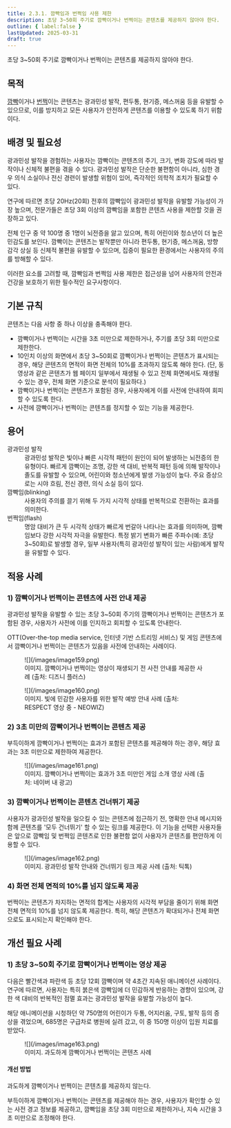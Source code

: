 ```yaml
---
title: 2.3.1. 깜빡임과 번쩍임 사용 제한
description: 초당 3~50회 주기로 깜빡이거나 번쩍이는 콘텐츠를 제공하지 않아야 한다.
outline: { label:false }
lastUpdated: 2025-03-31
draft: true
---
```


<Aside title="검사 항목">
초당 3~50회 주기로 깜빡이거나 번쩍이는 콘텐츠를 제공하지 않아야 한다.
</Aside>

## 목적
[깜빡](../../glossary/blinking)이거나 [번쩍](../../glossary/flash)이는 콘텐츠는 광과민성 발작, 편두통, 현기증, 메스꺼움 등을 유발할 수 있으므로, 이를 방지하고 모든 사용자가 안전하게 콘텐츠를 이용할 수 있도록 하기 위함이다.

##	배경 및 필요성
광과민성 발작을 경험하는 사용자는 깜빡이는 콘텐츠의 주기, 크기, 변화 강도에 따라 발작이나 신체적 불편을 겪을 수 있다. 광과민성 발작은 단순한 불편함이 아니라, 심한 경우 의식 소실이나 전신 경련이 발생할 위험이 있어, 즉각적인 의학적 조치가 필요할 수 있다.

연구에 따르면 초당 20Hz(20회) 전후의 깜빡임이 광과민성 발작을 유발할 가능성이 가장 높으며, 전문가들은 초당 3회 이상의 깜빡임을 포함한 콘텐츠 사용을 제한할 것을 권장하고 있다.

전체 인구 중 약 100명 중 1명이 뇌전증을 앓고 있으며, 특히 어린이와 청소년이 더 높은 민감도를 보인다. 깜빡이는 콘텐츠는 발작뿐만 아니라 편두통, 현기증, 메스꺼움, 방향 감각 상실 등 신체적 불편을 유발할 수 있으며, 집중이 필요한 환경에서는 사용자의 주의를 방해할 수 있다.

이러한 요소를 고려할 때, 깜빡임과 번쩍임 사용 제한은 접근성을 넘어 사용자의 안전과 건강을 보호하기 위한 필수적인 요구사항이다.

##	기본 규칙
콘텐츠는 다음 사항 중 하나 이상을 충족해야 한다.
- 깜빡이거나 번쩍이는 시간을 3초 미만으로 제한하거나, 주기를 초당 3회 미만으로 제한한다.
- 10인치 이상의 화면에서 초당 3~50회로 깜빡이거나 번쩍이는 콘텐츠가 표시되는 경우, 해당 콘텐츠의 면적이 화면 전체의 10%를 초과하지 않도록 해야 한다. (단, 동영상과 같은 콘텐츠가 웹 페이지 일부에서 재생될 수 있고 전체 화면에서도 재생될 수 있는 경우, 전체 화면 기준으로 분석이 필요하다.)
- 깜빡이거나 번쩍이는 콘텐츠가 포함된 경우, 사용자에게 이를 사전에 안내하여 회피할 수 있도록 한다.
- 사전에 깜빡이거나 번쩍이는 콘텐츠를 정지할 수 있는 기능을 제공한다.

## 용어
<dl>
	<dt>광과민성 발작</dt>
	<dd>광과민성 발작은 빛이나 빠른 시각적 패턴이 원인이 되어 발생하는 뇌전증의 한 유형이다. 빠르게 깜빡이는 조명, 강한 색 대비, 반복적 패턴 등에 의해 발작이나 졸도를 유발할 수 있으며, 어린이와 청소년에게 발생 가능성이 높다. 주요 증상으로는 시야 흐림, 전신 경련, 의식 소실 등이 있다.</dd>
	<dt>깜빡임(<span lang="en">blinking</span>)</dt>
	<dd>사용자의 주의를 끌기 위해 두 가지 시각적 상태를 반복적으로 전환하는 효과를 의미한다.</dd>
	<dt>번쩍임(<span lang="en">flash</span>)</dt>
	<dd>명암 대비가 큰 두 시각적 상태가 빠르게 번갈아 나타나는 효과를 의미하며, 깜빡임보다 강한 시각적 자극을 유발한다. 특정 밝기 변화가 빠른 주파수(예: 초당 3~50회)로 발생할 경우, 일부 사용자(특히 광과민성 발작이 있는 사람)에게 발작을 유발할 수 있다.</dd>
</dl>

## 적용 사례
### 1)	깜빡이거나 번쩍이는 콘텐츠에 사전 안내 제공
광과민성 발작을 유발할 수 있는 초당 3~50회 주기의 깜빡이거나 번쩍이는 콘텐츠가 포함된 경우, 사용자가 사전에 이를 인지하고 회피할 수 있도록 안내한다.

OTT(<span lang="en">Over-the-top media service</span>, 인터넷 기반 스트리밍 서비스) 및 게임 콘텐츠에서 깜빡이거나 번쩍이는 콘텐츠가 있음을 사전에 안내하는 사례이다.

<figure>
	![](/images/image159.png)
	<figcaption>이미지. 깜빡이거나 번쩍이는 영상이 재생되기 전 사전 안내를 제공한 사례 (출처: 디즈니 플러스)</figcaption>
</figure>

<figure>
	![](/images/image160.png)
	<figcaption>이미지. 빛에 민감한 사용자를 위한 발작 예방 안내 사례 (출처: RESPECT 영상 중 - NEOWIZ)</figcaption>
</figure>

### 2)	3초 미만의 깜빡이거나 번쩍이는 콘텐츠 제공
부득이하게 깜빡이거나 번쩍이는 효과가 포함된 콘텐츠를 제공해야 하는 경우, 해당 효과는 3초 미만으로 제한하여 제공한다.

<figure>
	![](/images/image161.png)
	<figcaption>이미지. 깜빡이거나 번쩍이는 효과가 3초 미만인 게임 소개 영상 사례 (출처: 네이버 내 광고)</figcaption>
</figure>

### 3)	깜빡이거나 번쩍이는 콘텐츠 건너뛰기 제공
사용자가 광과민성 발작을 일으킬 수 있는 콘텐츠에 접근하기 전, 명확한 안내 메시지와 함께 콘텐츠를 '모두 건너뛰기' 할 수 있는 링크를 제공한다. 이 기능을 선택한 사용자들은 앞으로 깜빡임 및 번쩍임 콘텐츠로 인한 불편함 없이 사용자가 콘텐츠를 편안하게 이용할 수 있다.

<figure>
	![](/images/image162.png)
	<figcaption>이미지. 광과민성 발작 안내와 건너뛰기 링크 제공 사례 (출처: 틱톡)</figcaption>
</figure>

### 4)	화면 전체 면적의 10%를 넘지 않도록 제공
번쩍이는 콘텐츠가 차지하는 면적의 합계는 사용자의 시각적 부담을 줄이기 위해 화면 전체 면적의 10%를 넘지 않도록 제공한다. 특히, 해당 콘텐츠가 확대되거나 전체 화면으로도 표시되는지 확인해야 한다.

## 개선 필요 사례
### 1)	초당 3~50회 주기로 깜빡이거나 번쩍이는 영상 제공
다음은 빨간색과 파란색 등 초당 12회 깜빡이며 약 4초간 지속된 애니메이션 사례이다. 연구에 따르면, 사용자는 특히 붉은색 깜빡임에 더 민감하게 반응하는 경향이 있으며, 강한 색 대비의 반복적인 점멸 효과는 광과민성 발작을 유발할 가능성이 높다.

해당 애니메이션을 시청하던 약 750명의 어린이가 두통, 어지러움, 구토, 발작 등의 증상을 겪었으며, 685명은 구급차로 병원에 실려 갔고, 이 중 150명 이상이 입원 치료를 받았다.

<figure>
	![](/images/image163.png)
	<figcaption>이미지. 과도하게 깜빡이거나 번쩍이는 콘텐츠 사례</figcaption>
</figure>

#### 개선 방법
과도하게 깜빡이거나 번쩍이는 콘텐츠를 제공하지 않는다.

부득이하게 깜빡이거나 번쩍이는 콘텐츠를 제공해야 하는 경우, 사용자가 확인할 수 있는 사전 경고 정보를 제공하고, 깜빡임을 초당 3회 미만으로 제한하거나, 지속 시간을 3초 미만으로 조정해야 한다.
